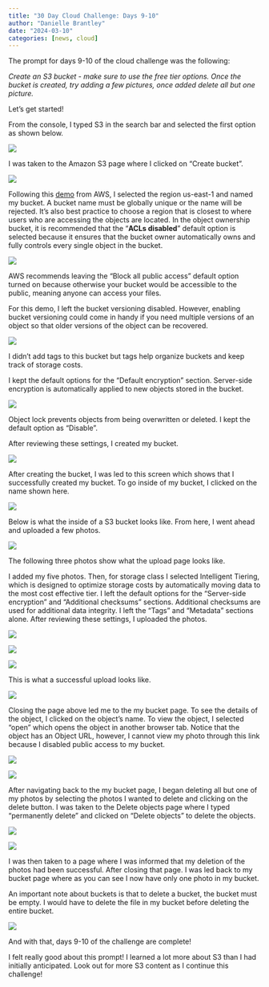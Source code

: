 ```yaml
---
title: "30 Day Cloud Challenge: Days 9-10"
author: "Danielle Brantley"
date: "2024-03-10"
categories: [news, cloud]
---
```


The prompt for days 9-10 of the cloud challenge was the following:

*Create an S3 bucket - make sure to use the free tier options. Once the bucket is created, try adding a few pictures, once added delete all but one picture.*

Let's get started!

From the console, I typed S3 in the search bar and selected the first option as shown below.

![](images/s3_console.png)

I was taken to the Amazon S3 page where I clicked on "Create bucket".

![](images/amazon_s3_page.png)

Following this [demo](https://www.youtube.com/watch?v=FZCZbPEMlXk){target="_blank"} from AWS, I selected the region us-east-1 and named my bucket. A bucket name must be globally unique or the name will be rejected. It's also best practice to choose a region that is closest to where users who are accessing the objects are located. In the object ownership bucket, it is recommended that the "**ACLs disabled**" default option is selected because it ensures that the bucket owner automatically owns and fully controls every single object in the bucket.

![](images/bucket_name.png)

AWS recommends leaving the "Block all public access" default option turned on because otherwise your bucket would be accessible to the public, meaning anyone can access your files.

For this demo, I left the bucket versioning disabled. However, enabling bucket versioning could come in handy if you need multiple versions of an object so that older versions of the object can be recovered.

![](images/bucket_versioning.png)

I didn't add tags to this bucket but tags help organize buckets and keep track of storage costs.

I kept the default options for the "Default encryption" section. Server-side encryption is automatically applied to new objects stored in the bucket.

![](images/tags.png)

Object lock prevents objects from being overwritten or deleted. I kept the default option as "Disable".

After reviewing these settings, I created my bucket.

![](images/create_s3_bucket.png)

After creating the bucket, I was led to this screen which shows that I successfully created my bucket. To go inside of my bucket, I clicked on the name shown here.

![](images/successful_bucket.png)

Below is what the inside of a S3 bucket looks like. From here, I went ahead and uploaded a few photos.

![](images/upload_bucket.png)

The following three photos show what the upload page looks like.

I added my five photos. Then, for storage class I selected Intelligent Tiering, which is designed to optimize storage costs by automatically moving data to the most cost effective tier. I left the default options for the "Server-side encryption" and "Additional checksums" sections. Additional checksums are used for additional data integrity. I left the "Tags" and "Metadata" sections alone. After reviewing these settings, I uploaded the photos.

![](images/upload_photos.png)

![](images/storage_class.png)

![](images/check_sums.png)

This is what a successful upload looks like.

![](images/successful_upload.png)

Closing the page above led me to the my bucket page. To see the details of the object, I clicked on the object's name. To view the object, I selected "open" which opens the object in another browser tab. Notice that the object has an Object URL, however, I cannot view my photo through this link because I disabled public access to my bucket.

![](images/buckets_page.png)

![](images/inside_object.png)

After navigating back to the my bucket page, I began deleting all but one of my photos by selecting the photos I wanted to delete and clicking on the delete button. I was taken to the Delete objects page where I typed "permanently delete" and clicked on "Delete objects" to delete the objects.

![](images/select_for_deletion.png)

![](images/deleting_objects.png)

I was then taken to a page where I was informed that my deletion of the photos had been successful. After closing that page. I was led back to my bucket page where as you can see I now have only one photo in my bucket.

An important note about buckets is that to delete a bucket, the bucket must be empty. I would have to delete the file in my bucket before deleting the entire bucket.

![](images/successful_deletion.png)

And with that, days 9-10 of the challenge are complete!

I felt really good about this prompt! I learned a lot more about S3 than I had initially anticipated. Look out for more S3 content as I continue this challenge!
